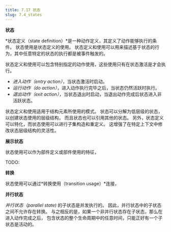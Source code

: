 ```yaml
---
title: 7.17 状态
slug: 7.4_states
---
```


**状态**

*状态定义（state definition）*是一种动作定义，其定义了动作能够执行的条件。
状态使用是状态定义的使用。
状态定义和使用可以用来描述基于状态的行为，其中任意特定的状态的执行都是被事件触发的。

状态定义和使用可以包含特别指定的动作使用，这些使用只有在状态激活是才会执行。

  - *进入动作（entry action）*，当状态激活时启动。
  - *运行动作（do action）*，进入动作执行完毕之后，当状态仍然活跃时执行。
  - *退出动作（exit action）*，当状态退出时启动，当退出动作完成后状态进入非活跃状态。

状态定义和使用适用于结构元素所使用的模式。
状态可以分解为低层级的状态，以创建状态使用的层级结构，
而且状态也可以引用其他的状态。
另外，状态定义可以特化，而状态使用可以进行子集构造和重定义。
这增强了在特定上下文中修改状态层级结构的灵活性。

**展示状态**

状态使用可以作为部件定义或部件使用的特征，

TODO:

**转换** 

状态使用可以通过*转换使用（transition usage）*连接，


**并行状态**

*并行状态（parallel state)* 的子状态是并发执行的。
因此，并行状态中的子状态之间不允许存在转换。
与之相反的是，如果一个非并行状态存在子状态，那么在进入动作完成之后，
包含状态的整个生命周期中的任意时间，只能正好有一个子状态是活动的。
